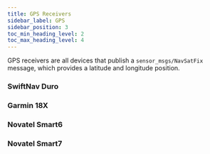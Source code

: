 ```yaml
---
title: GPS Receivers
sidebar_label: GPS
sidebar_position: 3
toc_min_heading_level: 2
toc_max_heading_level: 4
---
```


GPS receivers are all devices that publish a `sensor_msgs/NavSatFix` message, which provides a latitude and longitude position.

### SwiftNav Duro
<SwiftNavDuro/>

### Garmin 18X
<Garmin18x/>

### Novatel Smart6
<NovatelSmart6/>

### Novatel Smart7
<NovatelSmart7/>
